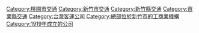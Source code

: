{{DEFAULTSORT:Hsinchu Bus}}
[[Category:桃園市交通|Category:桃園市交通]]
[[Category:新竹市交通|Category:新竹市交通]]
[[Category:新竹縣交通|Category:新竹縣交通]]
[[Category:苗栗縣交通|Category:苗栗縣交通]]
[[Category:台灣客運公司|Category:台灣客運公司]]
[[Category:總部位於新竹市的工商業機構|Category:總部位於新竹市的工商業機構]]
[[Category:1919年成立的公司|Category:1919年成立的公司]]